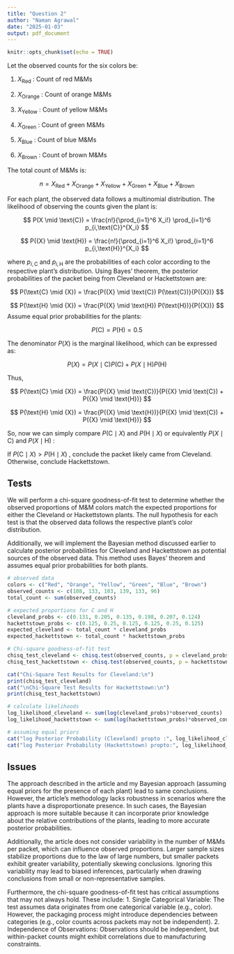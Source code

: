 ```yaml
---
title: "Question 2"
author: "Naman Agrawal"
date: "2025-01-03"
output: pdf_document
---
```


```r
knitr::opts_chunk$set(echo = TRUE)
```

Let the observed counts for the six colors be:

1. $X_{\text{Red}}$ : Count of red M&Ms

2. $X_{\text{Orange}}$ : Count of orange M&Ms

3. $X_{\text{Yellow}}$ : Count of yellow M&Ms

4. $X_{\text{Green}}$ : Count of green M&Ms

5. $X_{\text{Blue}}$ : Count of blue M&Ms

6. $X_{\text{Brown}}$ : Count of brown M&Ms

The total count of M&Ms is:

$$
n = X_{\text{Red}} + X_{\text{Orange}} + X_{\text{Yellow}} + X_{\text{Green}} + X_{\text{Blue}} + X_{\text{Brown}}
$$

For each plant, the observed data follows a multinomial distribution. The likelihood of observing the counts given the plant is:

$$
P(X \mid \text{C}) = \frac{n!}{\prod_{i=1}^6 X_i!} \prod_{i=1}^6 p_{i,\text{C}}^{X_i}
$$

$$
P({X} \mid \text{H}) = \frac{n!}{\prod_{i=1}^6 X_i!} \prod_{i=1}^6 p_{i,\text{H}}^{X_i}
$$

where  $p_{i,\text{C}}$  and  $p_{i,\text{H}}$  are the probabilities of each color according to the respective plant’s distribution. Using Bayes’ theorem, the posterior probabilities of the packet being from Cleveland or Hackettstown are:

$$
P(\text{C} \mid {X}) = \frac{P({X} \mid \text{C}) P(\text{C})}{P({X})}
$$

$$
P(\text{H} \mid {X}) = \frac{P({X} \mid \text{H}) P(\text{H})}{P({X})}
$$
Assume equal prior probabilities for the plants:

$$
P(\text{C}) = P(\text{H}) = 0.5
$$

The denominator  $P({X})$  is the marginal likelihood, which can be expressed as:

$$
P({X}) = P({X} \mid \text{C}) P(\text{C}) + P({X} \mid \text{H}) P(\text{H})
$$

Thus,

$$
P(\text{C} \mid {X}) = \frac{P({X} \mid \text{C})}{P({X} \mid \text{C}) + P({X} \mid \text{H})}
$$

$$
P(\text{H} \mid {X}) = \frac{P({X} \mid \text{H})}{P({X} \mid \text{C}) + P({X} \mid \text{H})}
$$


So, now we can simply compare $P(\text{C} \mid {X})$ and  $P(\text{H} \mid {X})$ or equivalently $P({X} \mid \text{C})$ and $P({X} \mid \text{H})$ :

If  $P(\text{C} \mid {X}) > P(\text{H} \mid {X})$ , conclude the packet likely came from Cleveland. Otherwise, conclude Hackettstown.

## Tests

We will perform a chi-square goodness-of-fit test to determine whether the observed proportions of M&M colors match the expected proportions for either the Cleveland or Hackettstown plants. The null hypothesis for each test is that the observed data follows the respective plant’s color distribution.

Additionally, we will implement the Bayesian method discussed earlier to calculate posterior probabilities for Cleveland and Hackettstown as potential sources of the observed data. This method uses Bayes’ theorem and assumes equal prior probabilities for both plants.

```r
# observed data
colors <- c("Red", "Orange", "Yellow", "Green", "Blue", "Brown")
observed_counts <- c(108, 133, 103, 139, 133, 96)
total_count <- sum(observed_counts)

# expected proportions for C and H
cleveland_probs <- c(0.131, 0.205, 0.135, 0.198, 0.207, 0.124)
hackettstown_probs <- c(0.125, 0.25, 0.125, 0.125, 0.25, 0.125)
expected_cleveland <- total_count * cleveland_probs
expected_hackettstown <- total_count * hackettstown_probs

# Chi-square goodness-of-fit test
chisq_test_cleveland <- chisq.test(observed_counts, p = cleveland_probs)
chisq_test_hackettstown <- chisq.test(observed_counts, p = hackettstown_probs)

cat("Chi-Square Test Results for Cleveland:\n")
print(chisq_test_cleveland)
cat("\nChi-Square Test Results for Hackettstown:\n")
print(chisq_test_hackettstown)
```

```r
# calculate likelihoods
log_likelihood_cleveland <- sum(log(cleveland_probs)*observed_counts)
log_likelihood_hackettstown <- sum(log(hackettstown_probs)*observed_counts)

# assuming equal priors
cat("log Posterior Probability (Cleveland) propto :", log_likelihood_cleveland, "\n")
cat("log Posterior Probability (Hackettstown) propto:", log_likelihood_hackettstown, "\n")
```

## Issues

The approach described in the article and my Bayesian approach (assuming equal priors for the presence of each plant) lead to same conclusions. However, the article’s methodology lacks robustness in scenarios where the plants have a disproportionate presence. In such cases, the Bayesian approach is more suitable because it can incorporate prior knowledge about the relative contributions of the plants, leading to more accurate posterior probabilities. 

Additionally, the article does not consider variability in the number of M&Ms per packet, which can influence observed proportions. Larger sample sizes stabilize proportions due to the law of large numbers, but smaller packets exhibit greater variability, potentially skewing conclusions. Ignoring this variability may lead to biased inferences, particularly when drawing conclusions from small or non-representative samples.

Furthermore, the chi-square goodness-of-fit test has critical assumptions that may not always hold. These include:
1. Single Categorical Variable: The test assumes data originates from one categorical variable (e.g., color). However, the packaging process might introduce dependencies between categories (e.g., color counts across packets may not be independent).
2. Independence of Observations: Observations should be independent, but within-packet counts might exhibit correlations due to manufacturing constraints.



